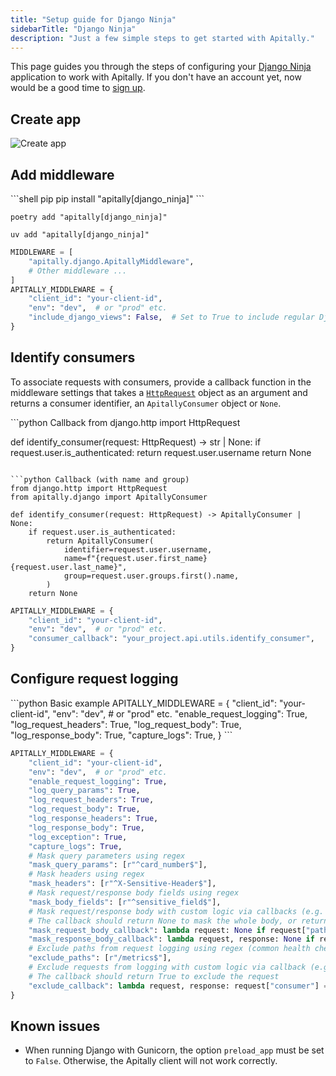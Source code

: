 ```yaml
---
title: "Setup guide for Django Ninja"
sidebarTitle: "Django Ninja"
description: "Just a few simple steps to get started with Apitally."
---
```



This page guides you through the steps of configuring your [Django Ninja](https://django-ninja.dev) application to work with Apitally. If you don't have an account yet, now would be a good time to [sign up](https://app.apitally.io/?signup).

<SetupGuideStartSnippet framework="Django Ninja" />

## Create app

<CreateAppSnippet1 framework="Django Ninja" />

<img src="https://assets.apitally.io/docs/2025-07-08/create-app.webp" alt="Create app" className="rounded-xl" />

<CreateAppSnippet2 />

## Add middleware

<AddMiddlewarePythonSnippet framework="Django" extra="django_ninja" />

<CodeGroup>
```shell pip
pip install "apitally[django_ninja]"
```

```shell poetry
poetry add "apitally[django_ninja]"
```

```shell uv
uv add "apitally[django_ninja]"
```
</CodeGroup>

<ConfigureDjangoMiddlewareSnippet />

```python
MIDDLEWARE = [
    "apitally.django.ApitallyMiddleware",
    # Other middleware ...
]
APITALLY_MIDDLEWARE = {
    "client_id": "your-client-id",
    "env": "dev",  # or "prod" etc.
    "include_django_views": False,  # Set to True to include regular Django views
}
```

<div style={{ marginTop: "-0.5rem" }}>
  <UWSGIWarning framework="Django" />
</div>

<Snippet file="add-middleware-check.mdx" />

## Identify consumers

<Snippet file="identify-consumers.mdx" />

To associate requests with consumers, provide a callback function in the middleware settings that takes a [`HttpRequest`](https://docs.djangoproject.com/en/4.2/ref/request-response/#httprequest-objects) object as an argument and returns a consumer identifier, an `ApitallyConsumer` object or `None`.

<CodeGroup>
```python Callback
from django.http import HttpRequest

def identify_consumer(request: HttpRequest) -> str | None:
    if request.user.is_authenticated:
        return request.user.username
    return None
```

```python Callback (with name and group)
from django.http import HttpRequest
from apitally.django import ApitallyConsumer

def identify_consumer(request: HttpRequest) -> ApitallyConsumer | None:
    if request.user.is_authenticated:
        return ApitallyConsumer(
            identifier=request.user.username,
            name=f"{request.user.first_name} {request.user.last_name}",
            group=request.user.groups.first().name,
        )
    return None
```

```python Middleware settings
APITALLY_MIDDLEWARE = {
    "client_id": "your-client-id",
    "env": "dev",  # or "prod" etc.
    "consumer_callback": "your_project.api.utils.identify_consumer",
}
```
</CodeGroup>

<Snippet file="identify-consumers-check.mdx" />

## Configure request logging

<RequestLoggingConfigSnippet language="python" />

<CodeGroup>
```python Basic example
APITALLY_MIDDLEWARE = {
    "client_id": "your-client-id",
    "env": "dev",  # or "prod" etc.
    "enable_request_logging": True,
    "log_request_headers": True,
    "log_request_body": True,
    "log_response_body": True,
    "capture_logs": True,
}
```

```python Advanced example
APITALLY_MIDDLEWARE = {
    "client_id": "your-client-id",
    "env": "dev",  # or "prod" etc.
    "enable_request_logging": True,
    "log_query_params": True,
    "log_request_headers": True,
    "log_request_body": True,
    "log_response_headers": True,
    "log_response_body": True,
    "log_exception": True,
    "capture_logs": True,
    # Mask query parameters using regex
    "mask_query_params": [r"^card_number$"],
    # Mask headers using regex
    "mask_headers": [r"^X-Sensitive-Header$"],
    # Mask request/response body fields using regex
    "mask_body_fields": [r"^sensitive_field$"],
    # Mask request/response body with custom logic via callbacks (e.g. for admin endpoints)
    # The callback should return None to mask the whole body, or return the (modified) raw body
    "mask_request_body_callback": lambda request: None if request["path"].startswith("/admin/") else request["body"],
    "mask_response_body_callback": lambda request, response: None if request["path"].startswith("/admin/") else response["body"],
    # Exclude paths from request logging using regex (common health check paths are excluded by default)
    "exclude_paths": [r"/metrics$"],
    # Exclude requests from logging with custom logic via callback (e.g. exclude requests from a specific consumer)
    # The callback should return True to exclude the request
    "exclude_callback": lambda request, response: request["consumer"] == "some-consumer",
}
```
</CodeGroup>

<Snippet file="configure-request-logging-check.mdx" />

## Known issues

- When running Django with Gunicorn, the option `preload_app` must be set to `False`. Otherwise, the Apitally client will not work correctly.
